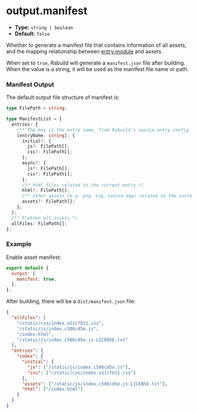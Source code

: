 # output.manifest

- **Type:** `string | boolean`
- **Default:** `false`

Whether to generate a manifest file that contains information of all assets, and the mapping relationship between [entry module](/config/source/entry) and assets.

When set to `true`, Rsbuild will generate a `manifest.json` file after building. When the value is a string, it will be used as the manifest file name or path.

### Manifest Output

The default output file structure of manifest is:

```ts
type FilePath = string;

type ManifestList = {
  entries: {
    /** The key is the entry name, from Rsbuild's source.entry config. */
    [entryName: string]: {
      initial?: {
        js?: FilePath[];
        css?: FilePath[];
      };
      async?: {
        js?: FilePath[];
        css?: FilePath[];
      };
      /** html files related to the current entry */
      html?: FilePath[];
      /** other assets (e.g. png、svg、source map) related to the current entry */
      assets?: FilePath[];
    };
  };
  /** Flatten all assets */
  allFiles: FilePath[];
};
```

### Example

Enable asset manifest:

```js
export default {
  output: {
    manifest: true,
  },
};
```

After building, there will be a `dist/manifest.json` file:

```json
{
  "allFiles": [
    "/static/css/index.a11cfb11.css",
    "/static/js/index.c586cd5e.js",
    "/index.html",
    "/static/js/index.c586cd5e.js.LICENSE.txt"
  ],
  "entries": {
    "index": {
      "initial": {
        "js": ["/static/js/index.c586cd5e.js"],
        "css": ["/static/css/index.a11cfb11.css"]
      },
      "assets": ["/static/js/index.c586cd5e.js.LICENSE.txt"],
      "html": ["/index.html"]
    }
  }
}
```
